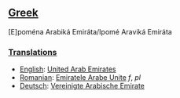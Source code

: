 ==[[Greek]]==
[E]pom&eacute;na Arabik&aacute; Emir&aacute;ta/Ipom&eacute; Aravik&aacute; Emir&aacute;ta
===[[Translations]]===
*[[English]]: [[United Arab Emirates]]
*[[Romanian]]: [[Emiratele Arabe Unite]] ''f'', ''pl''
*[[Deutsch]]: [[Vereinigte Arabische Emirate]]